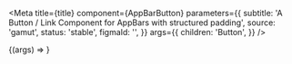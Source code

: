 

<Meta
  title={title}
  component={AppBarButton}
  parameters={{
    subtitle: 'A Button / Link Component for AppBars with structured padding',
    source: 'gamut',
    status: 'stable',
    figmaId: '',
  }}
  args={{
    children: 'Button',
  }}
/>

<Canvas>
  <Story name="AppBarButton">{(args) => <AppBarButton {...args} />}</Story>
</Canvas>

<PropsTable story="AppBarButton" />
